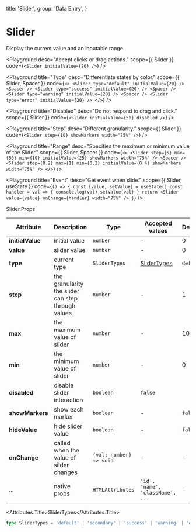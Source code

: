 
  title: 'Slider',
  group: 'Data Entry',
}

# Slider

Display the current value and an inputable range.

<Playground
  desc="Accept clicks or drag actions."
  scope={{ Slider }}
  code={`
<Slider initialValue={20} />
`}
/>

<Playground
  title="Type"
  desc="Differentiate states by color."
  scope={{ Slider, Spacer }}
  code={`
    <>
      <Slider type="default" initialValue={20} />
      <Spacer />
      <Slider type="success" initialValue={20} />
      <Spacer />
      <Slider type="warning" initialValue={20} />
      <Spacer />
      <Slider type="error" initialValue={20} />
    </>
`}
/>

<Playground
  title="Disabled"
  desc="Do not respond to drag and click."
  scope={{ Slider }}
  code={`
<Slider initialValue={50} disabled />
`}
/>

<Playground
  title="Step"
  desc="Different granularity."
  scope={{ Slider }}
  code={`
<Slider step={10} showMarkers width="75%" />
`}
/>

<Playground
  title="Range"
  desc="Specifies the maximum or minimum value of the Slider."
  scope={{ Slider, Spacer }}
  code={`
<>
  <Slider step={5} max={50} min={10} initialValue={25} showMarkers width="75%" />
  <Spacer />
  <Slider step={0.2} max={1} min={0.2} initialValue={0.4} showMarkers width="75%" />
</>
`}
/>

<Playground
  title="Event"
  desc="Get event when slide."
  scope={{ Slider, useState }}
  code={`
() => {
  const [value, setValue] = useState()
  const handler = val => {
    console.log(val)
    setValue(val)
  }
  return <Slider value={value} onChange={handler} width="75%" />
}
`}
/>

<Attributes edit="/app/components/slider.mdx">
<Attributes.Title>Slider.Props</Attributes.Title>

| Attribute        | Description                                        | Type                    | Accepted values                  | Default   |
| ---------------- | -------------------------------------------------- | ----------------------- | -------------------------------- | --------- |
| **initialValue** | initial value                                      | `number`                | -                                | 0         |
| **value**        | slider value                                       | `number`                | -                                | 0         |
| **type**         | current type                                       | `SliderTypes`           | [SliderTypes](#slidertypes)      | `default` |
| **step**         | the granularity the slider can step through values | `number`                | -                                | 1         |
| **max**          | the maximum value of slider                        | `number`                | -                                | 100       |
| **min**          | the minimum value of slider                        | `number`                | -                                | 0         |
| **disabled**     | disable slider interaction                         | `boolean`               | `false`                          |
| **showMarkers**  | show each marker                                   | `boolean`               | -                                | `false`   |
| **hideValue**    | hide slider value                                  | `boolean`               | -                                | `false`   |
| **onChange**     | called when the value of silder changes            | `(val: number) => void` | -                                | -         |
| ...              | native props                                       | `HTMLAttributes`        | `'id', 'name', 'className', ...` | -         |

<Attributes.Title>SliderTypes</Attributes.Title>

```ts
type SliderTypes = 'default' | 'secondary' | 'success' | 'warning' | 'error'
```

</Attributes>
